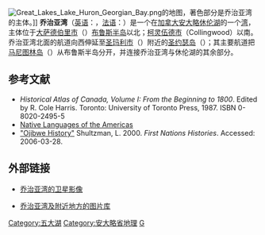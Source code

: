 [[File:Great_Lakes_Lake_Huron_Georgian_Bay.png|thumb]]的地图，著色部分是乔治亚湾的主体。]]
'''乔治亚湾'''（[[英语|英语]]：'''{{lang|en|Georgian Bay}}'''，[[法语|法语]]：'''{{lang|fr|baie Georgienne}}'''）是一个在[[加拿大|加拿大]][[安大略|安大略]][[休伦湖|休伦湖]]的一个[[海灣|湾]]，主体位于[[大萨德伯里市|大萨德伯里市]]（{{lang|en|Greater Sudbury}}）[[布鲁斯半岛|布鲁斯半岛]]以北；[[柯灵伍德市|柯灵伍德市]]（Collingwood）以南。乔治亚湾北面的航道向西伸延至[[圣玛利市|圣玛利市]]（{{lang|en|Sault Ste. Marie}}）附近的[[圣约瑟岛|圣约瑟岛]]（{{lang|en|St. Joseph Island}}）；其主要航道把[[马尼图林岛|马尼图林岛]]（{{lang|en|Manitoulin Island}}）从布鲁斯半岛分开，并连接乔治亚湾与休伦湖的其余部分。

== 参考文献 ==
<div class="references-small">
<references />
* ''Historical Atlas of Canada, Volume I: From the Beginning to 1800''. Edited by R. Cole Harris. Toronto: University of Toronto Press, 1987. ISBN 0-8020-2495-5
* [http://www.native-languages.org/chippewa.htm Native Languages of the Americas]{{Wayback|url=http://www.native-languages.org/chippewa.htm |date=20201127015336 }}
* [http://www.tolatsga.org/ojib.html "Ojibwe History"]{{Wayback|url=http://www.tolatsga.org/ojib.html |date=20150219042924 }} Shultzman, L. 2000. ''First Nations Histories''. Accessed: 2006-03-28.
</div>

== 外部链接 ==
* {{en}}[http://www.terraserver.com/imagery/image_gx.asp?cpx=-80.93550553161564&cpy=45.370981158388716&res=480&provider_id=340&t=pan&dat= 乔治亚湾的卫星影像]{{dead link|date=2017年12月 |bot=InternetArchiveBot |fix-attempted=yes }}
* {{en}}[http://www.hanifworld.com/Georgian-Bay.htm 乔治亚湾及附近地方的图片库]{{Wayback|url=http://www.hanifworld.com/Georgian-Bay.htm |date=20200120193211 }}

{{coord|45|21|N|80|54|W|display=title}}
{{America-geo-stub}}
{{Greatlakes}}

{{DEFAULTSORT:Georgian}}
[[Category:五大湖|Category:五大湖]]
[[Category:安大略省地理|Category:安大略省地理]]
[[Category:休伦湖|G]]